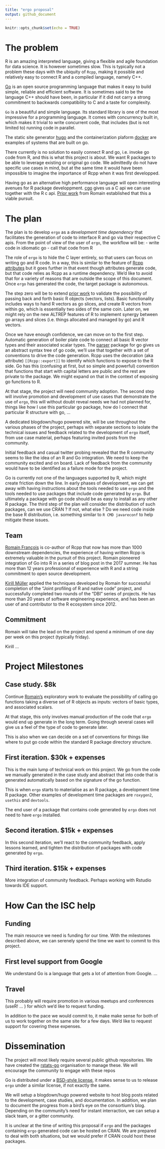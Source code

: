```yaml
---
title: "ergo proposal"
output: github_document
---
```


```r
knitr::opts_chunk$set(echo = TRUE)
```

# The problem

R is an amazing interpreted language, giving a flexible and agile foundation for data science. 
It is however sometimes slow. This is typically not a problem these days with the 
ubiquity of `Rcpp`, making it possible and relatively easy 
to connect R and a compiled language, namely C++. 

[Go](https://golang.org) is an open source programming language that makes it easy to 
build simple, reliable and efficient software. It is sometimes said to be the language 
C++ should have been, in particular if it did not carry a strong commitment to backwards
compatibility to C and a taste for complexity.  

`Go` is a beautiful and simple language. Its standard library is one of the most impressive
for a programming language. It comes with concurrency built in, which makes it trivial 
to write concurrent code, that includes (but is not limited to) running code in parallel. 

The static site generator [hugo](https://gohugo.io) and the containerization plaform 
[docker](https://www.docker.com/) are examples of systems that are built on go. 

There currently is no solution to easily connect R and go, i.e. invoke go code 
from R, and this is what this project is about. We want R packages to 
be able to leverage existing or original go code. We admittedly do not have 
specific use cases in mind, but at the same time it would have been impossible 
to imagine the importance of Rcpp when it was first developped. 

Having go as an alternative high performance language will open 
interesting avenues for R package developpment. [cgo](https://golang.org/cmd/cgo/) gives us a 
C api we can use together with the R c api. [Prior work](https://purrple.cat/tags/go/) from 
Romain established that this a viable pursuit. 

# The plan

The plan is to develop `ergo` as a *development time dependency* that facilitates the generation of 
code to interface R and go via their respective C apis. From the point of view of the user of `ergo`, 
the workflow will be:
 - write code in idiomatic go
 - call that code from R

The role of `ergo` is to hide the C layer entirely, so that users can focus on writing go and R code. 
In a way, this is similar to the feature of [Rcpp attributes](https://cran.r-project.org/web/packages/Rcpp/vignettes/Rcpp-attributes.pdf)
but it goes further in that event though attributes generate code, but that code relies as Rcpp 
as a runtime dependency. We'd like to avoid that for a variety of reasons that are outside the scope of this document. 
Once `ergo` has generated the code, the target package is autonomous. 

The step zero will be to extend [prior work](https://purrple.cat/tags/go/) to validate 
the possibility of passing back and forth basic R objects (vectors, lists). Basic 
functionality includes ways to hand R vectors as go slices, and create R vectors from 
within go, which is essentially two sides of the same coin. Later on, we might 
rely on the new ALTREP features of R to implement synergy between go arrays and slices 
(i.e. things allocated and managed by go) and R vectors. 

Once we have enough confidence, we can move on to the first step. Automatic generation 
of boiler plate code to connect all basic R vector types and their associated 
scalar types. The [parser](https://golang.org/pkg/go/parser/) package for go 
gives us an abstract syntax tree of go code, we'll use that together with a set of 
conventions to drive the code generation. Rcpp uses the decoration (aka attribute) 
`[[Rcpp::export]]` to identify which functions to expose to the R side. Go has this 
(confusing at first, but so simple and powerful) convention that functions that start 
with capital letters are public and the rest are private to the package. We might expand 
on that in the context of exposing go functions to R. 

At that stage, the project will need community adoption. The second step will 
involve promotion and development of use cases that demonstrate the use of `ergo`, 
this will without doubt reveal needs we had not planned for, things like 
how I use this particular go package, how do I connect that particular R structure with go, ...

A dedicated blogdown/hugo powered site, will be use throughout the various phases of the 
project, perhaps with separate sections to isolate the technical 
issues and feedback related to the development of `ergo` itself, from use case 
material, perhaps featuring invited posts from the community. 

Initial feedback and casual twitter probing revealed that the R community 
seems to like the idea of an R and Go integration. We need to keep the 
community excited and on board. Lack of feedback from the community 
would have to be identified as a failure mode for the project. 

Go is currently not one of the languages supported by R, which might create friction 
down the line. In early phases of development, we can get away with 
having instructions about the tools needed to use `ergo` and the tools needed
to use packages that include code generated by `ergo`. But ultimately a 
package with go code should be as easy to install as any other R package. 
The third step of the plan will consider the distribution of such packages, 
can we use CRAN ? If not, what else ? Do we need code inside the base R distribution, 
i.e. something similar to `R CMD javareconf` to help mitigate these issues. 


## Team

[Romain François](https://twitter.com/romain_francois/) is co-author of Rcpp that now has more than 
1000 downstream dependencies, the experience of having written Rcpp is extremely valuable in the pursuit of
this project. Romain pioneered integration of Go into R in a series of 
blog post in the 2017 summer. He has more than 12 years professional of experience with R and 
a string commitment to open source development. 

[Kirill Müller](https://twitter.com/krlmlr) applied the techniques developed by Romain for 
successful completion of the “Joint profiling of R and native code” project, 
and successfully completed two rounds of the “DBI” series of projects. 
He has more than 20 years of software engineering experience, and has been an user 
of and contributor to the R ecosystem since 2012.

## Commitment 

Romain will take the lead on the project and spend a minimum of one day per week on this project (typically friday). 

Kirill ... 

# Project Milestones

## Case study. $8k

Continue [Romain's](https://purrple.cat/tags/go/) exploratory work to evaluate the 
possibility of calling go functions taking a diverse set of R objects as inputs: 
vectors of basic types, and associated scalars. 

At that stage, this only involves manual production of the code that `ergo` would end up 
generate in the long term. Going through several cases will give us a feel of the 
type of code to generate later. 

This is also when we can decide on a set of conventions for things like where to put go code
within the standard R package directory structure. 

## First iteration. $30k + expenses

This is the main lump of technical work on this project. We go from the code we manually 
generated in the case study and abstract that into code that is generated 
automatically based on the signature of the go function. 

This is when `ergo` starts to materialise as an R package, a development time 
R package. Other examples of development time packages are `roxygen2`, `usethis` and `devtools`. 

The end user of a package that contains code generated by `ergo` does not need to have `ergo` 
installed. 

## Second iteration. $15k + expenses

In this second iteration, we'll react to the community feedback, apply lessons learned, 
and tighten the distribution of packages with code generated by `ergo`. 

## Third iteration. $15k + expenses

More integration of community feedback. Perhaps working with Rstudio towards IDE support. 

# How Can the ISC help

## Funding

The main resource we need is funding for our time. With the milestones described above, 
we can serenely spend the time we want to commit to this project. 

## First level support from Google

We understand Go is a language that gets a lot of attention from Google. ...

## Travel

This probably will require promotion in various meetups and conferences (useR! ... )
for which we'd like to request funding. 

In addition to the pace we would commit to, it make make sense for both of us 
to work together on the same site for a few days. We'd like to request support for 
covering these expenses. 

# Dissemination

The project will most likely require several public github repositories. We have 
created the [rstats-go](https://github.com/rstats-go) organisation to manage these. 
We will encourage the community to engage with these repos 

Go is distributed under a [BSD-style license](https://golang.org/LICENSE), it makes sense to us
to release `ergo` under a similar license, if not exactly the same. 

We will setup a blogdown/hugo powered website to host blog posts related to the 
development, case studies, and documentation. In addition, we plan to document 
the progress from a bird's eye on the consortium's blog. Depending on the community's need for 
instant interraction, we can setup a slack team, or a gitter community. 

It is unclear at the time of writing this proposal if `ergo` and the packages 
containing `ergo` generated code can be hosted on CRAN. We are prepared to deal 
with both situations, but we would prefer if CRAN could host these packages. 

